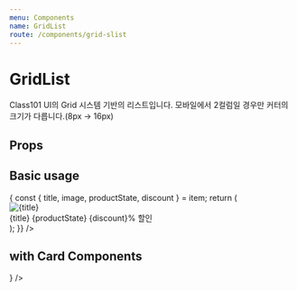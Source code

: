 ```yaml
---
menu: Components
name: GridList
route: /components/grid-slist
---
```




# GridList

Class101 UI의 Grid 시스템 기반의 리스트입니다.
모바일에서 2컬럼일 경우만 커터의 크기가 다릅니다.(8px -> 16px)

## Props

<PropsTable of={GridList} />

## Basic usage

<Playground>
  <GridList
    items={[
      {
        id: 1,
        title: '질문에 칼답 클래스 기획전',
        image: imageSrc,
        productState: '바로 수강 가능',
        discount: '10',
      },
      {
        id: 2,
        title: '질문에 칼답 클래스 기획전',
        image: imageSrc,
        productState: '바로 수강 가능',
        discount: '20',
      },
      {
        id: 3,
        title: '질문에 칼답 클래스 기획전 질문에 칼답 클래스 기획전',
        image: imageSrc,
        productState: '바로 수강 가능',
        discount: '30',
      },
      {
        id: 4,
        title: '질문에 칼답 클래스 기획전',
        image: imageSrc,
        productState: '바로 수강 가능',
        discount: '40',
      },
      {
        id: 5,
        title: '질문에 칼답 클래스 기획전 질문에 칼답 클래스 기획전',
        image: imageSrc,
        productState: '바로 수강 가능',
        discount: '40',
      },
      {
        id: 6,
        title: '질문에 칼답 클래스 기획전 질문에',
        image: imageSrc,
        productState: '바로 수강 가능',
        discount: '40',
      },
    ]}
    smColumn={2}
    lgColumn={4}
    renderItem={item => {
      const { title, image, productState, discount } = item;
      return (
        <div>
          <div>
            <img style={{ width: '100%' }} src={image} alt={title} />
          </div>
          <Body1>{title}</Body1>
          <Caption1>{productState}</Caption1>
          <Caption1 fontWeight="Bold" color="orange">
            {discount}% 할인
          </Caption1>
        </div>
      );
    }}
  />
</Playground>

## with Card Components

<Playground>
  <GridList
    items={[
      {
        id: 1,
        title: '리스트 아이템 1',
        image: imageSrc,
        to: '/',
      },
      {
        id: 2,
        title: '리스트 아이템 2',
        image: imageSrc,
        to: '/',
      },
      {
        id: 3,
        title: '리스트 아이템 3',
        image: imageSrc,
        to: '/',
      },
      {
        id: 4,
        title: '리스트 아이템 4',
        image: imageSrc,
        to: '/',
      },
    ]}
    smColumn={2}
    renderItem={item => <Card title={item.title} coverImage={item.image} to={item.to} />}
  />
</Playground>
